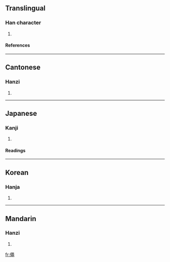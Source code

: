 ==Translingual==
===Han character===
{{Han char|rn=9|rad=人|as=13|sn=15|four=2721<sub>7</sub>|canj=人口X山 (ORXU)}}
# {{defn|Han}}
====References====
{{Han ref|kx=0118.070|dkj=01159|dj=0250.180|hdz=10224.140|uh=50F6|ud=20726|bh=E4EC|bd=58604}}
----
==Cantonese==
===Hanzi===
{{yue-hanzi|jyut=|y=[[man5]]}}
# {{defn|Cantonese}}
----
==Japanese==
===Kanji===
{{ja-kanji|grade=|rs=人13}}
# {{defn|Japanese}}
====Readings====
{{ja-readings|on=[[びん]] (bin), [[みん]] (min)|kun=[[つとめる]] (tsutomeru)}}
----
==Korean==
===Hanja===
{{ko-hanja|hangeul=민|rv=min|mr=min}}
# {{defn|Korean}}
----
==Mandarin==
===Hanzi===
{{cmn-hanzi|pin=[[mǐn]] ([[min3]])|wg=[[min3|min<sup>3</sup>]]}}
# {{defn|Mandarin}}

[[fr:僶]]